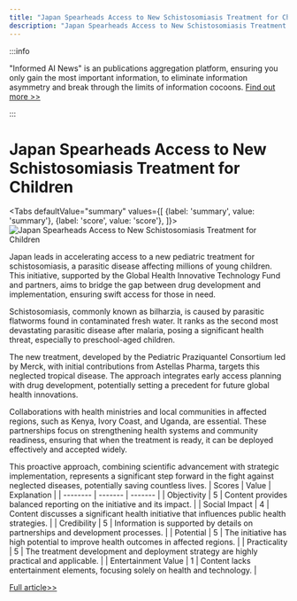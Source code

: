 ```yaml
---
title: "Japan Spearheads Access to New Schistosomiasis Treatment for Children"
description: "Japan Spearheads Access to New Schistosomiasis Treatment for Children"
---
```



:::info

"Informed AI News" is an publications aggregation platform, ensuring you only gain the most important information, to eliminate information asymmetry and break through the limits of information cocoons.  [Find out more >>](/)

:::

# Japan Spearheads Access to New Schistosomiasis Treatment for Children


<Tabs
	defaultValue="summary"
	values={[
	{label: 'summary', value: 'summary'},
	{label: 'score', value: 'score'},
]}>
<TabItem value="summary">
<img
  src="https://image.informedainews.com/2024/06/Hea-Aws-1717900547-0.jpg"
  alt="Japan Spearheads Access to New Schistosomiasis Treatment for Children"
/>



Japan leads in accelerating access to a new pediatric treatment for schistosomiasis, a parasitic disease affecting millions of young children. This initiative, supported by the Global Health Innovative Technology Fund and partners, aims to bridge the gap between drug development and implementation, ensuring swift access for those in need.

Schistosomiasis, commonly known as bilharzia, is caused by parasitic flatworms found in contaminated fresh water. It ranks as the second most devastating parasitic disease after malaria, posing a significant health threat, especially to preschool-aged children.

The new treatment, developed by the Pediatric Praziquantel Consortium led by Merck, with initial contributions from Astellas Pharma, targets this neglected tropical disease. The approach integrates early access planning with drug development, potentially setting a precedent for future global health innovations.

Collaborations with health ministries and local communities in affected regions, such as Kenya, Ivory Coast, and Uganda, are essential. These partnerships focus on strengthening health systems and community readiness, ensuring that when the treatment is ready, it can be deployed effectively and accepted widely.

This proactive approach, combining scientific advancement with strategic implementation, represents a significant step forward in the fight against neglected diseases, potentially saving countless lives.
</TabItem>
<TabItem value="score">
	| Scores     | Value   | Explanation |
	| -------- | ------- | ------- |
	| Objectivity  | 5    | Content provides balanced reporting on the initiative and its impact.    |
	| Social Impact | 4     | Content discusses a significant health initiative that influences public health strategies.    |
	| Credibility    | 5    | Information is supported by details on partnerships and development processes.    |
	| Potential    | 5    | The initiative has high potential to improve health outcomes in affected regions.    |
	| Practicality    | 5    | The treatment development and deployment strategy are highly practical and applicable.    |
	| Entertainment Value    | 1    | Content lacks entertainment elements, focusing solely on health and technology.    |
</TabItem>
</Tabs>

[Full article>>](https://asia.nikkei.com/Opinion/Japan-is-creating-access-to-new-treatments-for-neglected-diseases)
